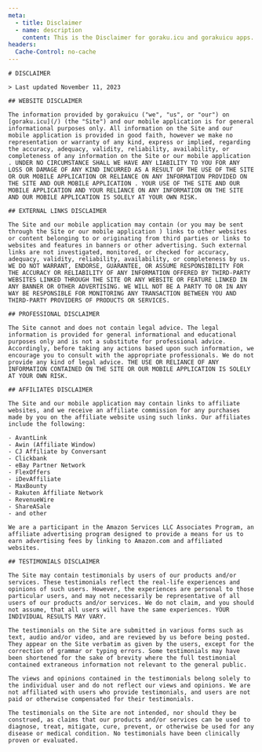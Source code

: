 ```yaml
---
meta:
  - title: Disclaimer
  - name: description
    content: This is the Disclaimer for goraku.icu and gorakuicu apps.
headers:
  Cache-Control: no-cache
---
```



<CommonLayout>
  <article className="prose dark:prose-invert">

    # DISCLAIMER

    > Last updated November 11, 2023

    ## WEBSITE DISCLAIMER

    The information provided by gorakuicu ("we", "us", or "our") on [goraku.icu](/) (the "Site") and our mobile application is for general informational purposes only. All information on the Site and our mobile application is provided in good faith, however we make no representation or warranty of any kind, express or implied, regarding the accuracy, adequacy, validity, reliability, availability, or completeness of any information on the Site or our mobile application . UNDER NO CIRCUMSTANCE SHALL WE HAVE ANY LIABILITY TO YOU FOR ANY LOSS OR DAMAGE OF ANY KIND INCURRED AS A RESULT OF THE USE OF THE SITE OR OUR MOBILE APPLICATION OR RELIANCE ON ANY INFORMATION PROVIDED ON THE SITE AND OUR MOBILE APPLICATION . YOUR USE OF THE SITE AND OUR MOBILE APPLICATION AND YOUR RELIANCE ON ANY INFORMATION ON THE SITE AND OUR MOBILE APPLICATION IS SOLELY AT YOUR OWN RISK.

    ## EXTERNAL LINKS DISCLAIMER

    The Site and our mobile application may contain (or you may be sent through the Site or our mobile application ) links to other websites or content belonging to or originating from third parties or links to websites and features in banners or other advertising. Such external links are not investigated, monitored, or checked for accuracy, adequacy, validity, reliability, availability, or completeness by us. WE DO NOT WARRANT, ENDORSE, GUARANTEE, OR ASSUME RESPONSIBILITY FOR THE ACCURACY OR RELIABILITY OF ANY INFORMATION OFFERED BY THIRD-PARTY WEBSITES LINKED THROUGH THE SITE OR ANY WEBSITE OR FEATURE LINKED IN ANY BANNER OR OTHER ADVERTISING. WE WILL NOT BE A PARTY TO OR IN ANY WAY BE RESPONSIBLE FOR MONITORING ANY TRANSACTION BETWEEN YOU AND THIRD-PARTY PROVIDERS OF PRODUCTS OR SERVICES.

    ## PROFESSIONAL DISCLAIMER

    The Site cannot and does not contain legal advice. The legal information is provided for general informational and educational purposes only and is not a substitute for professional advice. Accordingly, before taking any actions based upon such information, we encourage you to consult with the appropriate professionals. We do not provide any kind of legal advice. THE USE OR RELIANCE OF ANY INFORMATION CONTAINED ON THE SITE OR OUR MOBILE APPLICATION IS SOLELY AT YOUR OWN RISK.

    ## AFFILIATES DISCLAIMER

    The Site and our mobile application may contain links to affiliate websites, and we receive an affiliate commission for any purchases made by you on the affiliate website using such links. Our affiliates include the following:

    - AvantLink
    - Awin (Affiliate Window)
    - CJ Affiliate by Conversant
    - Clickbank
    - eBay Partner Network
    - FlexOffers
    - iDevAffiliate
    - MaxBounty
    - Rakuten Affiliate Network
    - RevenueWire
    - ShareASale
    - and other

    We are a participant in the Amazon Services LLC Associates Program, an affiliate advertising program designed to provide a means for us to earn advertising fees by linking to Amazon.com and affiliated websites.

    ## TESTIMONIALS DISCLAIMER

    The Site may contain testimonials by users of our products and/or services. These testimonials reflect the real-life experiences and opinions of such users. However, the experiences are personal to those particular users, and may not necessarily be representative of all users of our products and/or services. We do not claim, and you should not assume, that all users will have the same experiences. YOUR INDIVIDUAL RESULTS MAY VARY.

    The testimonials on the Site are submitted in various forms such as text, audio and/or video, and are reviewed by us before being posted. They appear on the Site verbatim as given by the users, except for the correction of grammar or typing errors. Some testimonials may have been shortened for the sake of brevity where the full testimonial contained extraneous information not relevant to the general public.

    The views and opinions contained in the testimonials belong solely to the individual user and do not reflect our views and opinions. We are not affiliated with users who provide testimonials, and users are not paid or otherwise compensated for their testimonials.

    The testimonials on the Site are not intended, nor should they be construed, as claims that our products and/or services can be used to diagnose, treat, mitigate, cure, prevent, or otherwise be used for any disease or medical condition. No testimonials have been clinically proven or evaluated.

  </article>
</CommonLayout>
